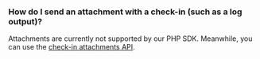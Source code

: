 ### How do I send an attachment with a check-in (such as a log output)?
Attachments are currently not supported by our PHP SDK. Meanwhile, you can use the [check-in attachments API](/product/crons/getting-started/http/#check-in-attachment-optional).
